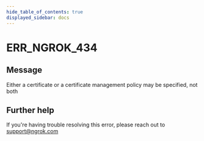 ```yaml
---
hide_table_of_contents: true
displayed_sidebar: docs
---
```



# ERR_NGROK_434

## Message

Either a certificate or a certificate management policy may be specified, not both

<ErrorDetails error="err_ngrok_434" />

## Further help

If you're having trouble resolving this error, please reach out to [support@ngrok.com](mailto:support@ngrok.com?subject=Help%20with%20ERR_NGROK_434)

